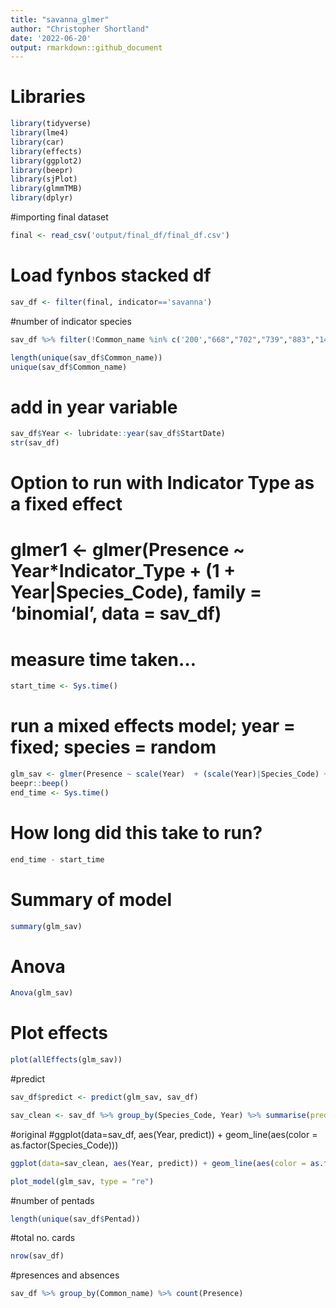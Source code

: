 ```yaml
---
title: "savanna_glmer"
author: "Christopher Shortland"
date: '2022-06-20'
output: rmarkdown::github_document
---
```

# Libraries
```r
library(tidyverse)
library(lme4)
library(car)
library(effects)
library(ggplot2)
library(beepr)
library(sjPlot)
library(glmmTMB)
library(dplyr)
```
#importing final dataset
```r
final <- read_csv('output/final_df/final_df.csv')
```
# Load fynbos stacked df
```r
sav_df <- filter(final, indicator=='savanna')
```
#number of indicator species
```r
sav_df %>% filter(!Common_name %in% c('200',"668","702","739","883","14193","902")) -> sav_df

length(unique(sav_df$Common_name))
unique(sav_df$Common_name)
```
# add in year variable
```r
sav_df$Year <- lubridate::year(sav_df$StartDate)
str(sav_df)
```
# Option to run with Indicator Type as a fixed effect
# glmer1 <- glmer(Presence ~ Year*Indicator_Type + (1 + Year|Species_Code), family = 'binomial', data = sav_df)

# measure time taken...
```r
start_time <- Sys.time()
```
# run a mixed effects model; year = fixed; species = random
```r
glm_sav <- glmer(Presence ~ scale(Year)  + (scale(Year)|Species_Code) + (1|Pentad), family = 'binomial', data = sav_df)
beepr::beep()
end_time <- Sys.time()
```
# How long did this take to run?
```r
end_time - start_time
```
# Summary of model
```r
summary(glm_sav)
```
# Anova
```r
Anova(glm_sav)
```
# Plot effects
```r
plot(allEffects(glm_sav))
```
#predict
```r
sav_df$predict <- predict(glm_sav, sav_df)

sav_clean <- sav_df %>% group_by(Species_Code, Year) %>% summarise(predict = mean(predict))
```
#original
#ggplot(data=sav_df, aes(Year, predict)) + geom_line(aes(color = as.factor(Species_Code)))
```r
ggplot(data=sav_clean, aes(Year, predict)) + geom_line(aes(color = as.factor(Species_Code)))

plot_model(glm_sav, type = "re")
```
#number of pentads
```r
length(unique(sav_df$Pentad))
```
#total no. cards
```r
nrow(sav_df)
```
#presences and absences
```r
sav_df %>% group_by(Common_name) %>% count(Presence)
```
